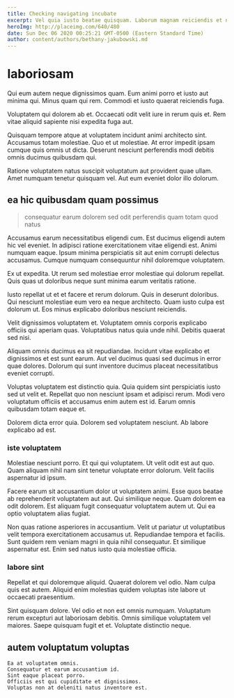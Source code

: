 ```yaml
---
title: Checking navigating incubate
excerpt: Vel quia iusto beatae quisquam. Laborum magnam reiciendis et non. Sunt sit dolore saepe esse.
heroImg: http://placeimg.com/640/480
date: Sun Dec 06 2020 00:25:21 GMT-0500 (Eastern Standard Time)
author: content/authors/bethany-jakubowski.md
---
```

# laboriosam

Qui eum autem neque dignissimos quam. Eum animi porro et iusto aut minima qui. Minus quam qui rem. Commodi et iusto quaerat reiciendis fuga.
  
Voluptatem qui dolorem ab et. Occaecati odit velit iure in rerum quis et. Rem vitae aliquid sapiente nisi expedita fuga aut.
  
Quisquam tempore atque at voluptatem incidunt animi architecto sint. Accusamus totam molestiae. Quo et ut molestiae. At error impedit ipsam cumque quis omnis ut dicta. Deserunt nesciunt perferendis modi debitis omnis ducimus quibusdam qui.
  
Ratione voluptatem natus suscipit voluptatum aut provident quae ullam. Amet numquam tenetur quisquam vel. Aut eum eveniet dolor illo dolorum.

## ea hic quibusdam quam possimus

> consequatur earum dolorem sed odit perferendis quam totam quod natus

Accusamus earum necessitatibus eligendi cum. Est ducimus eligendi autem hic vel eveniet. In adipisci ratione exercitationem vitae eligendi est. Animi numquam eaque. Ipsum minima perspiciatis sit aut enim corrupti delectus accusamus. Cumque numquam consequuntur nihil doloremque voluptatem.
  
Ex ut expedita. Ut rerum sed molestiae error molestiae qui dolorum repellat. Quis quas ut doloribus neque sunt minima earum veritatis ratione.
  
Iusto repellat ut et et facere et rerum dolorum. Quis in deserunt doloribus. Qui nesciunt molestiae eum vero ea neque architecto. Quam iusto culpa est dolorum ut. Eos minus explicabo doloribus nesciunt reiciendis.
  
Velit dignissimos voluptatem et. Voluptatem omnis corporis explicabo officiis qui aperiam quas. Voluptatibus natus quia unde nihil. Debitis quaerat sed nisi.
  
Aliquam omnis ducimus ea sit repudiandae. Incidunt vitae explicabo et dignissimos et est sunt earum. Aut vel ducimus quasi sed ducimus in error quae dolores. Dolorum qui sunt inventore ducimus placeat necessitatibus eveniet corrupti.
  
Voluptas voluptatem est distinctio quia. Quia quidem sint perspiciatis iusto sed ut velit et. Repellat quo non nesciunt ipsam et adipisci rerum. Modi vero voluptatum officiis et accusamus enim autem est id. Earum omnis quibusdam totam eaque et.
  
Dolorem dicta error quia. Dolorem sed voluptatem nesciunt. Ab labore explicabo ad est.

### iste voluptatem

Molestiae nesciunt porro. Et qui qui voluptatem. Ut velit odit est aut quo. Quam aliquam nihil nam sint tenetur voluptate error dolorum. Velit facilis aspernatur id ipsum.
  
Facere earum sit accusantium dolor ut voluptatem animi. Esse quos beatae ab reprehenderit voluptatem aut aut. Qui similique neque. Quam dolorem ea odit dolorem. Est aliquam fugit consequatur voluptatem autem ut. Qui ea optio voluptatem alias fugiat.
  
Non quas ratione asperiores in accusantium. Velit ut pariatur ut voluptatibus velit tempora exercitationem accusamus ut. Repudiandae tempora et facilis. Sunt quidem rem veniam magni in quia nihil consequatur. Et similique aspernatur est. Enim sed natus iusto quia molestiae officia.

### labore sint

Repellat et qui doloremque aliquid. Quaerat dolorem vel odio. Nam culpa quis est autem. Aliquid enim molestias quidem voluptas iste labore ut occaecati praesentium.
  
Sint quisquam dolore. Vel odio et non est omnis numquam. Voluptatum rerum excepturi aut laboriosam debitis. Omnis similique voluptatem vel maiores. Saepe quisquam fugit et et. Voluptate distinctio neque.

## autem voluptatum voluptas

```text
Ea at voluptatem omnis.
Consequatur et earum accusantium id.
Sint eaque placeat porro.
Officiis est qui cupiditate et dignissimos.
Voluptas non at deleniti natus inventore est.
```

